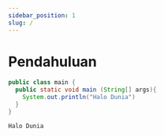```yaml
---
sidebar_position: 1
slug: /
---
```


# Pendahuluan

```java
public class main {
  public static void main (String[] args){
    System.out.println("Halo Dunia")
  }
}
```

```output title="output"
Halo Dunia
```